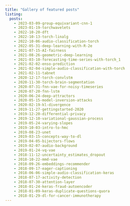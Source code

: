 ```yaml
---
title: "Gallery of featured posts"
listing:
  posts:
    - 2023-03-09-group-equivariant-cnn-1
    - 2023-01-19-torchwavelets
    - 2022-10-20-dft
    - 2022-10-13-torch-linalg
    - 2022-10-06-audio-classification-torch
    - 2022-05-31-deep-learning-with-R-2e
    - 2021-07-15-AI-fairness
    - 2021-08-26-geometric-deep-learning
    - 2021-03-10-forecasting-time-series-with-torch_1
    - 2021-02-02-enso-prediction
    - 2021-02-04-simple-audio-classification-with-torch
    - 2021-02-11-tabnet
    - 2020-12-17-torch-convlstm
    - 2020-11-30-torch-brain-segmentation
    - 2020-07-31-fnn-vae-for-noisy-timeseries
    - 2020-07-20-fnn-lstm
    - 2020-06-24-deep-attractors
    - 2020-05-15-model-inversion-attacks
    - 2020-02-19-kl-divergence
    - 2019-11-27-gettingstarted-2020
    - 2019-12-20-differential-privacy
    - 2019-12-10-variational-gaussian-process
    - 2019-05-24-varying-slopes
    - 2019-10-03-intro-to-hmc
    - 2019-08-23-unet
    - 2019-03-15-concepts-way-to-dl
    - 2019-04-05-bijectors-flows
    - 2019-02-07-audio-background
    - 2019-01-24-vq-vae
    - 2018-11-12-uncertainty_estimates_dropout
    - 2018-10-22-mmd-vae
    - 2018-09-26-embeddings-recommender
    - 2018-09-17-eager-captioning
    - 2018-06-06-simple-audio-classification-keras
    - 2018-07-17-activity-detection
    - 2018-07-30-attention-layer
    - 2018-01-24-keras-fraud-autoencoder
    - 2018-01-09-keras-duplicate-questions-quora
    - 2018-01-29-dl-for-cancer-immunotherapy
---
```


<script>
  document.addEventListener("DOMContentLoaded", function(){
    var menulink = document.querySelector("a[href='#category:R']");
    if (menulink) menulink.parentNode.style.display = "None";
    
    for (var e of document.querySelectorAll(".dt-tag")) {
      if (e.innerHTML == 'R') e.style.display = "None";
    }
  });
</script>
